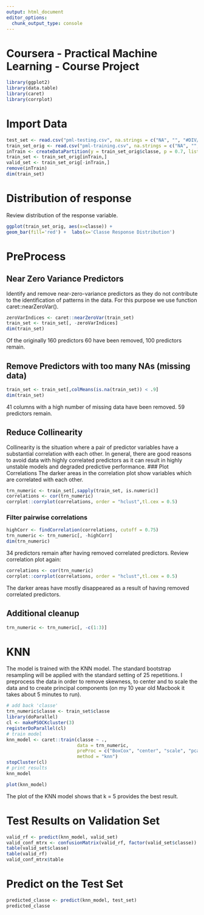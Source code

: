 ```yaml
---
output: html_document
editor_options: 
  chunk_output_type: console
---
```

# Coursera - Practical Machine Learning - Course Project
```r
library(ggplot2)
library(data.table)
library(caret)
library(corrplot)
```

# Import Data
```r
test_set <- read.csv("pml-testing.csv", na.strings = c("NA", "", "#DIV/0!"))
train_set_orig <- read.csv("pml-training.csv", na.strings = c("NA", "", "#DIV/0!"))
inTrain <- createDataPartition(y = train_set_orig$classe, p = 0.7, list = F)
train_set <- train_set_orig[inTrain,]
valid_set <- train_set_orig[-inTrain,]
remove(inTrain)
dim(train_set)
```

# Distribution of response
Review distribution of the response variable.
```r
ggplot(train_set_orig, aes(x=classe)) +
geom_bar(fill='red') +  labs(x='Classe Response Distribution')
```

# PreProcess
## Near Zero Variance Predictors
Identify and remove near-zero-variance predictors as they do not contribute to the identification of patterns in the data. For this purpose we use function caret::nearZeroVar().
```r
zeroVarIndices <- caret::nearZeroVar(train_set)
train_set <- train_set[, -zeroVarIndices]
dim(train_set)
```
Of the originally 160 predictors 60 have been removed, 100 predictors remain.

## Remove Predictors with too many NAs (missing data)
```r
train_set <- train_set[,colMeans(is.na(train_set)) < .9]
dim(train_set)
```
41 columns with a high number of missing data have been removed. 59 predictors remain. 

## Reduce Collinearity
Collinearity is the situation where a pair of predictor variables have a substantial correlation with each other. In general, there are good reasons to avoid data with highly correlated predictors as it can result in highly unstable models and degraded predictive performance.
### Plot Correlations
The darker areas in the correlation plot show variables which are correlated with each other.
```r
trn_numeric <- train_set[,sapply(train_set, is.numeric)]
correlations <- cor(trn_numeric)
corrplot::corrplot(correlations, order = "hclust",tl.cex = 0.5)
```

### Filter pairwise correlations
```r
highCorr <- findCorrelation(correlations, cutoff = 0.75)
trn_numeric <- trn_numeric[, -highCorr]
dim(trn_numeric)
```
34 predictors remain after having removed correlated predictors.
Review correlation plot again:
```r
correlations <- cor(trn_numeric)
corrplot::corrplot(correlations, order = "hclust",tl.cex = 0.5)
```
The darker areas have mostly disappeared as a result of having removed correlated predictors.

## Additional cleanup
```r
trn_numeric <- trn_numeric[, -c(1:3)]
```

# KNN
The model is trained with the KNN model. The standard bootstrap resampling will be applied with the standard setting of 25 repetitions. I preprocess the data in order to remove skewness, to center and to scale the data and to create principal components (on my 10 year old Macbook it takes about 5 minutes to run).
```r
# add back 'classe'
trn_numeric$classe <- train_set$classe
library(doParallel)
cl <- makePSOCKcluster(3)
registerDoParallel(cl)
# train model
knn_model <- caret::train(classe ~ .,
                          data = trn_numeric,
                          preProc = c("BoxCox", "center", "scale", "pca"),
                          method = "knn")
stopCluster(cl)
# print results
knn_model
```

```r
plot(knn_model)
```

The plot of the KNN model shows that k = 5 provides the best result.

# Test Results on Validation Set
```r
valid_rf <- predict(knn_model, valid_set)
valid_conf_mtrx <- confusionMatrix(valid_rf, factor(valid_set$classe))
table(valid_set$classe)
table(valid_rf)
valid_conf_mtrx$table
```

# Predict on the Test Set
```r
predicted_classe <- predict(knn_model, test_set)
predicted_classe
```
